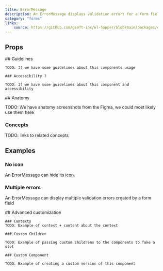 ```yaml
---
title: ErrorMessage
description: An ErrorMessage displays validation errors for a form field.
category: "forms"
links:
    source: https://github.com/gsoft-inc/wl-hopper/blob/main/packages/components/src/ErrorMessage/src/ErrorMessage.tsx
---
```


<Example src="ErrorMessage/docs/preview" isOpen />

## Props

<PropTable component="ErrorMessage" />

<FeatureFlag flag="next">
    ## Guidelines

    TODO: If we have some guidelines about this components usage

    ### Accessibility ?

    TODO: If we have some guidelines about this component and accessibility
</FeatureFlag>

<FeatureFlag flag="rc">
## Anatomy

TODO: We have anatomy screenshots from the Figma, we could most likely use them here

### Concepts

TODO: links to related concepts
</FeatureFlag>

## Examples

### No icon

An ErrorMessage can hide its icon.

<Example src="ErrorMessage/docs/noicon" />

### Multiple errors

An ErrorMessage can display multiple validation errors created by a form field

<Example src="ErrorMessage/docs/multipleerrors" />

<FeatureFlag flag="next">
    ## Advanced customization

    ### Contexts
    TODO: Example of context + content about the context

    ### Custom Children

    TODO: Example of passing custom childrens to the components to fake a slot

    ### Custom Component

    TODO: Example of creating a custom version of this component
</FeatureFlag>
